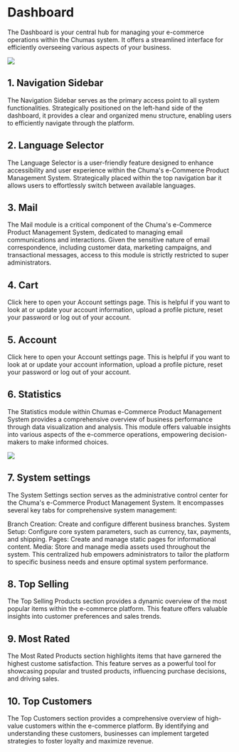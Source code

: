 # Dashboard

The Dashboard is your central hub for managing your e-commerce operations
 within the Chumas system. It offers a streamlined interface for efficiently 
 overseeing various aspects of your business.



 ![](../pages/images/p20.png)




 ## 1. Navigation Sidebar

 The Navigation Sidebar serves as the primary access point to all system functionalities. 
 Strategically positioned on the left-hand side of the dashboard, it provides a clear and organized 
 menu structure, enabling users to efficiently navigate through the platform.

## 2. Language Selector

The Language Selector is a user-friendly feature designed to enhance accessibility
and user experience within the Chuma's e-Commerce Product Management System. 
Strategically placed within the top navigation bar it allows users to effortlessly 
switch between available languages.

## 3. Mail

The Mail module is a critical component of the Chuma's e-Commerce Product Management System,
dedicated to managing email communications and interactions. Given the sensitive nature of email
correspondence, including customer data, marketing campaigns, and transactional messages,
access to this module is strictly restricted to super administrators.

## 4. Cart

Click here to open your Account settings page. This is helpful if you want to
look at or update your account information, upload a profile picture, reset your
password or log out of your account.

## 5. Account

Click here to open your Account settings page. This is helpful if you want to
look at or update your account information, upload a profile picture, reset your
password or log out of your account.

## 6. Statistics

The Statistics module within Chumas e-Commerce Product Management System provides
a comprehensive overview of business performance through data visualization and analysis.
This module offers valuable insights into various aspects of the e-commerce operations,
empowering decision-makers to make informed choices.









 ![](../pages/images/p21.png)

## 7. System settings

The System Settings section serves as the administrative control center for the Chuma's e-Commerce Product Management System. It encompasses several key tabs for comprehensive system management:

Branch Creation: Create and configure different business branches.
System Setup: Configure core system parameters, such as currency, tax, payments, and shipping.
Pages: Create and manage static pages for informational content.
Media: Store and manage media assets used throughout the system.
This centralized hub empowers administrators to tailor the platform to specific business needs and ensure optimal system performance.


## 8. Top Selling

The Top Selling Products section provides a dynamic overview of the most popular items
within the e-commerce platform. This feature offers valuable insights into customer 
preferences and sales trends.


## 9. Most Rated

The Most Rated Products section highlights items that have garnered the highest custome
satisfaction. This feature serves as a powerful tool for showcasing popular and trusted
products, influencing purchase decisions, and driving sales.

## 10. Top Customers

The Top Customers section provides a comprehensive overview of high-value
customers within the e-commerce platform. By identifying and understanding 
these customers, businesses can implement targeted strategies to foster loyalty
 and maximize revenue.



